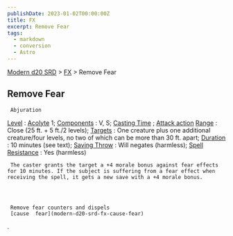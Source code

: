 ```yaml
---
publishDate: 2023-01-02T00:00:00Z
title: FX
excerpt: Remove Fear
tags:
  - markdown
  - conversion
  - Astro
---
```


[Modern d20 SRD](/#modernD20) > [FX](modern-d20-srd-fx-index) > Remove Fear

## Remove Fear




     Abjuration

[Level](modern-d20-srd-fx-level)
:
[Acolyte](modern-d20-srd-classes-advanced-acolyte)
1;
[Components](modern-d20-srd-fx-components)
: V, S;
[Casting Time](modern-d20-srd-fx-casting-time)
;
[Attack action](modern-d20-srd-combat-attack-actions)
[Range](modern-d20-srd-fx-range)
: Close (25 ft. + 5 ft./2 levels);
[Targets](modern-d20-srd-fx-target)
: One creature plus one additional creature/four levels, no two of which can be more than 30 ft. apart;
[Duration](modern-d20-srd-fx-duration)
: 10 minutes (see text);
[Saving Throw](modern-d20-srd-basics-saving-throws)
: Will negates (harmless);
[Spell Resistance](modern-d20-srd-special-abilities-spell-resistance)
: Yes (harmless)

     The caster grants the target a +4 morale bonus against fear effects for 10 minutes. If the subject is suffering from a fear effect when receiving the spell, it gets a new save with a +4 morale bonus.




     Remove fear counters and dispels
     [cause  fear](modern-d20-srd-fx-cause-fear)
.
